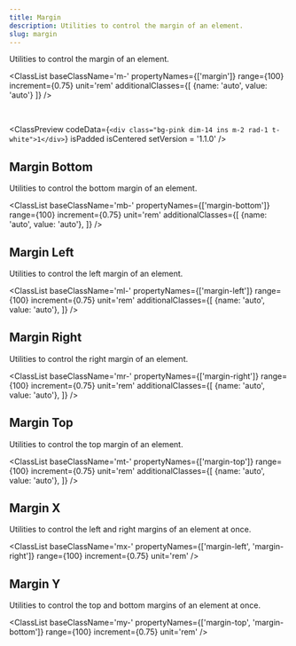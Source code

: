 ```yaml
---
title: Margin
description: Utilities to control the margin of an element.
slug: margin
---
```



Utilities to control the margin of an element.

<ClassList 
  baseClassName='m-' 
  propertyNames={['margin']}
  range={100} 
  increment={0.75} 
  unit='rem' 
  additionalClasses={[
    {name: 'auto', value: 'auto'}
  ]} 
/>

<br />

<ClassPreview
  codeData={`<div class="bg-pink dim-14 ins m-2 rad-1 t-white">1</div>`}
  isPadded
  isCentered
  setVersion = '1.1.0'
/>

## Margin Bottom

Utilities to control the bottom margin of an element.

<ClassList 
  baseClassName='mb-' 
  propertyNames={['margin-bottom']} 
  range={100} 
  increment={0.75} 
  unit='rem' 
  additionalClasses={[
    {name: 'auto', value: 'auto'},
  ]} 
/>

## Margin Left

Utilities to control the left margin of an element.

<ClassList 
  baseClassName='ml-' 
  propertyNames={['margin-left']} 
  range={100} 
  increment={0.75} 
  unit='rem' 
  additionalClasses={[
    {name: 'auto', value: 'auto'},
  ]} 
/>

## Margin Right

Utilities to control the right margin of an element.

<ClassList 
  baseClassName='mr-' 
  propertyNames={['margin-right']} 
  range={100} 
  increment={0.75} 
  unit='rem' 
  additionalClasses={[
    {name: 'auto', value: 'auto'},
  ]} 
/>

## Margin Top

Utilities to control the top margin of an element.

<ClassList 
  baseClassName='mt-' 
  propertyNames={['margin-top']} 
  range={100} 
  increment={0.75} 
  unit='rem' 
  additionalClasses={[
    {name: 'auto', value: 'auto'},
  ]} 
/>

## Margin X

Utilities to control the left and right margins of an element at once.

<ClassList 
  baseClassName='mx-' 
  propertyNames={['margin-left', 'margin-right']}
  range={100} 
  increment={0.75} 
  unit='rem'
/>

## Margin Y

Utilities to control the top and bottom margins of an element at once.

<ClassList 
  baseClassName='my-' 
  propertyNames={['margin-top', 'margin-bottom']} 
  range={100} 
  increment={0.75} 
  unit='rem'
/>